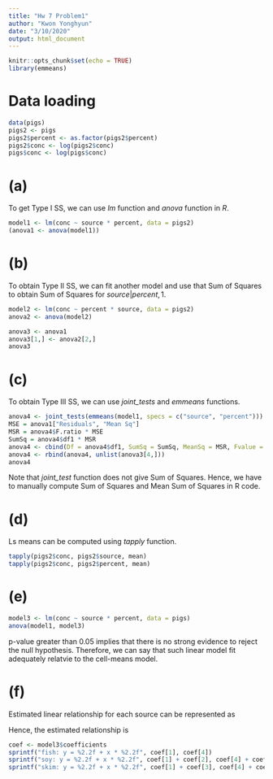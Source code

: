 ```yaml
---
title: "Hw 7 Problem1"
author: "Kwon Yonghyun"
date: "3/10/2020"
output: html_document
---
```


```r
knitr::opts_chunk$set(echo = TRUE)
library(emmeans)
```

# Data loading

```r
data(pigs)
pigs2 <- pigs
pigs2$percent <- as.factor(pigs2$percent)
pigs2$conc <- log(pigs2$conc)
pigs$conc <- log(pigs$conc)
```

# (a)

To get Type I SS, we can use *lm* function and *anova* function in *R*.

```r
model1 <- lm(conc ~ source * percent, data = pigs2)
(anova1 <- anova(model1))
```

# (b)

To obtain Type II SS, we can fit another model and use that Sum of Squares to obtain Sum of Squares for $source | percent, 1$.

```r
model2 <- lm(conc ~ percent * source, data = pigs2)
anova2 <- anova(model2)

anova3 <- anova1
anova3[1,] <- anova2[2,]
anova3
```

# (c)

To obtain Type III SS, we can use *joint_tests* and *emmeans* functions.

```r
anova4 <- joint_tests(emmeans(model1, specs = c("source", "percent")))
MSE = anova1["Residuals", "Mean Sq"]
MSR = anova4$F.ratio * MSE
SumSq = anova4$df1 * MSR
anova4 <- cbind(Df = anova4$df1, SumSq = SumSq, MeanSq = MSR, Fvalue = anova4$F.ratio, pval = anova4$p.value)
anova4 <- rbind(anova4, unlist(anova3[4,]))
anova4
```

Note that *joint_test* function does not give Sum of Squares. Hence, we have to manually compute Sum of Squares and Mean Sum of Squares in R code.

# (d)

Ls means can be computed using *tapply* function.

```r
tapply(pigs2$conc, pigs2$source, mean)
tapply(pigs2$conc, pigs2$percent, mean)
```

# (e)

```r
model3 <- lm(conc ~ source * percent, data = pigs)
anova(model1, model3)
```

p-value greater than 0.05 implies that there is no strong evidence to reject the null hypothesis. Therefore, we can say that such linear model fit adequately relatvie to the cell-means model.

# (f)

Estimated linear relationship for each source can be represented as

\begin{align*}
fish &: \mu_R + x \beta_R \\
soy &: \mu_R + \alpha_{Rs} + x( \beta_R + \gamma_{Rs}) \\
skim &: \mu_R + \alpha_{Rk} + x( \beta_R + \gamma_{Rk})
\end{align*}

Hence, the estimated relationship is
```r
coef <- model3$coefficients
sprintf("fish: y = %2.2f + x * %2.2f", coef[1], coef[4])
sprintf("soy: y = %2.2f + x * %2.2f", coef[1] + coef[2], coef[4] + coef[5])
sprintf("skim: y = %2.2f + x * %2.2f", coef[1] + coef[3], coef[4] + coef[6])
```


